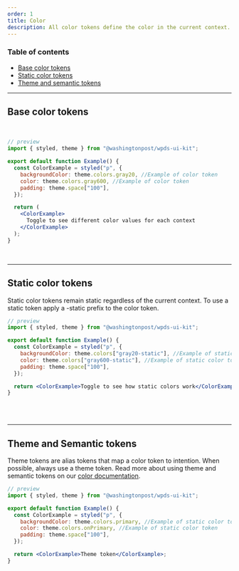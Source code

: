 ```yaml
---
order: 1
title: Color
description: All color tokens define the color in the current context. There are two contexts `light` and `dark` context. Toggle the site's context to see each token color value.
---
```


### Table of contents

- [Base color tokens](/foundations/color#Base_color_tokens)
- [Static color tokens](/foundations/color#Static_color_tokens)
- [Theme and semantic tokens](/foundations/color#Theme_and_Semantic_tokens)

---

## Base color tokens

<BR />

```jsx
// preview
import { styled, theme } from "@washingtonpost/wpds-ui-kit";

export default function Example() {
  const ColorExample = styled("p", {
    backgroundColor: theme.colors.gray20, //Example of color token
    color: theme.colors.gray600, //Example of color token
    padding: theme.space["100"],
  });

  return (
    <ColorExample>
      Toggle to see different color values for each context
    </ColorExample>
  );
}
```

<Table
  headers={["Name", "Value", "Description"]}
  useTokenData={true}
  nestedGroup={"color"}
  data={"light"}
/>

<BR />

---

## Static color tokens

Static color tokens remain static regardless of the current context. To use a static token apply a -static prefix to the color token.

```jsx
// preview
import { styled, theme } from "@washingtonpost/wpds-ui-kit";

export default function Example() {
  const ColorExample = styled("p", {
    backgroundColor: theme.colors["gray20-static"], //Example of static color token
    color: theme.colors["gray600-static"], //Example of static color token
    padding: theme.space["100"],
  });

  return <ColorExample>Toggle to see how static colors work</ColorExample>;
}
```

<Table
  headers={["Name", "Value", "Description"]}
  useTokenData={true}
  suffix={"-static"}
  nestedGroup={"color"}
  data={"static"}
/>

<BR />

---

## Theme and Semantic tokens

Theme tokens are alias tokens that map a color token to intention.
When possible, always use a theme token. Read more about using theme and
semantic tokens on our [color documentation](/foundations/color#Themes).

```jsx
// preview
import { styled, theme } from "@washingtonpost/wpds-ui-kit";

export default function Example() {
  const ColorExample = styled("p", {
    backgroundColor: theme.colors.primary, //Example of static color token
    color: theme.colors.onPrimary, //Example of static color token
    padding: theme.space["100"],
  });

  return <ColorExample>Theme token</ColorExample>;
}
```

<Table
  headers={["Name", "Value", "Description"]}
  useTokenData={true}
  nestedGroup={"color"}
  data={"theme"}
/>

<BR size="xl" />
